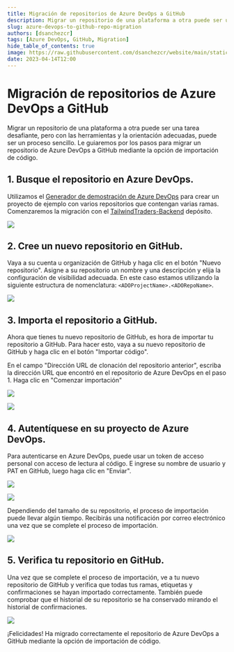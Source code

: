 ```yaml
---
title: Migración de repositorios de Azure DevOps a GitHub
description: Migrar un repositorio de una plataforma a otra puede ser una tarea difícil, pero con las herramientas y la orientación adecuadas, puede ser un proceso sencillo.
slug: azure-devops-to-github-repo-migration
authors: [dsanchezcr]
tags: [Azure DevOps, GitHub, Migration]
hide_table_of_contents: true
image: https://raw.githubusercontent.com/dsanchezcr/website/main/static/img/ADOGHRepoMigration/ADOtoGH.jpg
date: 2023-04-14T12:00
---
```

# Migración de repositorios de Azure DevOps a GitHub

Migrar un repositorio de una plataforma a otra puede ser una tarea desafiante, pero con las herramientas y la orientación adecuadas, puede ser un proceso sencillo. Le guiaremos por los pasos para migrar un repositorio de Azure DevOps a GitHub mediante la opción de importación de código.

## 1. Busque el repositorio en Azure DevOps.

Utilizamos el [Generador de demostración de Azure DevOps](https://azuredevopsdemogenerator.azurewebsites.net) para crear un proyecto de ejemplo con varios repositorios que contengan varias ramas. Comenzaremos la migración con el [TailwindTraders-Backend](https://github.com/microsoft/tailwindTraders-backend) depósito.

![](pathname:///img/ADOGHRepoMigration/ADORepo.png)

## 2. Cree un nuevo repositorio en GitHub.

Vaya a su cuenta u organización de GitHub y haga clic en el botón "Nuevo repositorio". Asigne a su repositorio un nombre y una descripción y elija la configuración de visibilidad adecuada.
En este caso estamos utilizando la siguiente estructura de nomenclatura: `<ADOProjectName>.<ADORepoName>`.

![](pathname:///img/ADOGHRepoMigration/GHRepo.png)

## 3. Importa el repositorio a GitHub.

Ahora que tienes tu nuevo repositorio de GitHub, es hora de importar tu repositorio a GitHub. Para hacer esto, vaya a su nuevo repositorio de GitHub y haga clic en el botón "Importar código".

En el campo "Dirección URL de clonación del repositorio anterior", escriba la dirección URL que encontró en el repositorio de Azure DevOps en el paso 1. Haga clic en "Comenzar importación"

![](pathname:///img/ADOGHRepoMigration/ADORepoURL.png)

![](pathname:///img/ADOGHRepoMigration/GHImportRepo.png)

## 4. Autentíquese en su proyecto de Azure DevOps.

Para autenticarse en Azure DevOps, puede usar un token de acceso personal con acceso de lectura al código. E ingrese su nombre de usuario y PAT en GitHub, luego haga clic en "Enviar".

![](pathname:///img/ADOGHRepoMigration/ADOPAT.png)

![](pathname:///img/ADOGHRepoMigration/GHAuth.png)

Dependiendo del tamaño de su repositorio, el proceso de importación puede llevar algún tiempo. Recibirás una notificación por correo electrónico una vez que se complete el proceso de importación.

![](pathname:///img/ADOGHRepoMigration/GHMigration.png)

## 5. Verifica tu repositorio en GitHub.

Una vez que se complete el proceso de importación, ve a tu nuevo repositorio de GitHub y verifica que todas tus ramas, etiquetas y confirmaciones se hayan importado correctamente. También puede comprobar que el historial de su repositorio se ha conservado mirando el historial de confirmaciones.

![](pathname:///img/ADOGHRepoMigration/RepoMigrated.png)

¡Felicidades! Ha migrado correctamente el repositorio de Azure DevOps a GitHub mediante la opción de importación de código.